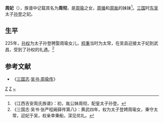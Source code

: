 '''周妃'''（{{bd|？||？||catIdx=Z周}}），族谱中记载其名为'''周彻'''，是[[周瑜|周瑜]]之女，[[周循|周循]]和[[周胤|周胤]]的妹妹<ref>《江西吉安周氏族谱》：初，胤公妹周彻，配皇太子孙登。</ref>。[[三国|三国]]时[[孫吳|东吴]]太子[[孫登_(東吳)|孙登]]之妃。

==生平==
225年，[[孙权|孙权]]为太子孙登聘娶周瑜女儿，[[程秉|程秉]]当时为太常，在吴县迎接太子妃到武昌，受到了孙权的礼遇。<ref>《三国志·吴书·张严程阚薛传第八》：黄武四年，权为太子登娉周瑜女，秉守太常，迎妃于吴，权亲幸秉船，深见优礼。</ref>

==参考文献==
* 《[[三国志|三国志]]·[[s:三國志/卷54|吴书·周瑜传]]》

[[Category:魏晋南北朝太子嫡妻|Z]]
[[Category:東吳女性皇族|Z]]
[[Category:周姓|~]]
